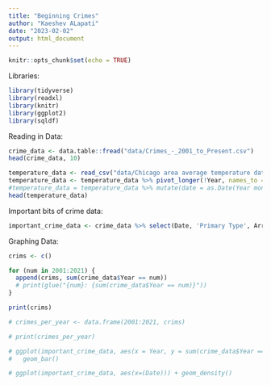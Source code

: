 ```yaml
---
title: "Beginning Crimes"
author: "Kaeshev ALapati"
date: "2023-02-02"
output: html_document
---
```


```r
knitr::opts_chunk$set(echo = TRUE)
```

Libraries:
```r
library(tidyverse)
library(readxl)
library(knitr)
library(ggplot2)
library(sqldf)
```

Reading in Data:
```r
crime_data <- data.table::fread("data/Crimes_-_2001_to_Present.csv")
head(crime_data, 10)
```
```r
temperature_data <- read_csv("data/Chicago area average temperature data.csv")
temperature_data <- temperature_data %>% pivot_longer(!Year, names_to = "month", values_to = "temp")
#temperature_data = temperature_data %>% mutate(date = as.Date(Year month))
head(temperature_data)
```
Important bits of crime data:
```r
important_crime_data <- crime_data %>% select(Date, 'Primary Type', Arrest, Domestic, Year)
```
Graphing Data:
```r
crims <- c()

for (num in 2001:2021) {
  append(crims, sum(crime_data$Year == num))
  # print(glue("{num}: {sum(crime_data$Year == num)}"))
}

print(crims)

# crimes_per_year <- data.frame(2001:2021, crims)

# print(crimes_per_year)

# ggplot(important_crime_data, aes(x = Year, y = sum(crime_data$Year == num))) +
#   geom_bar()

# ggplot(important_crime_data, aes(x=(Date))) + geom_density()

```
